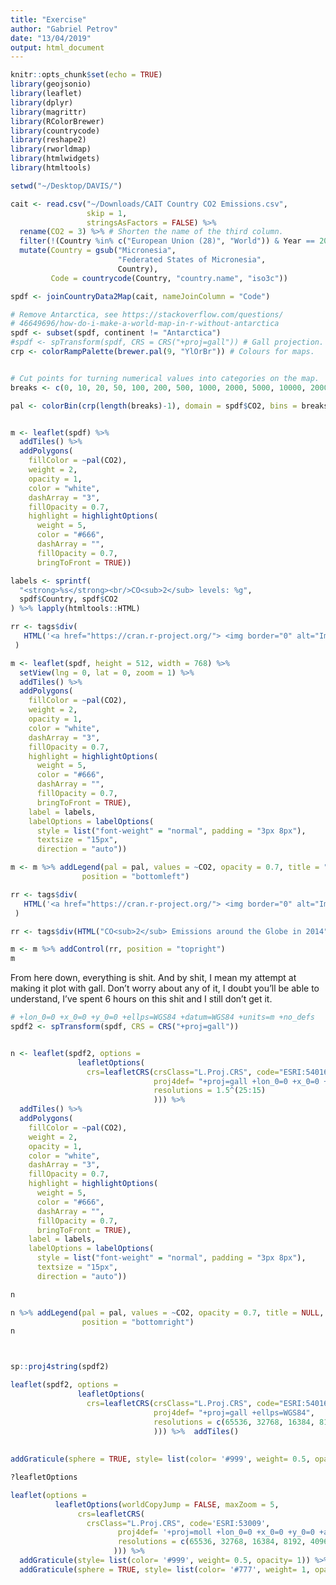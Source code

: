```yaml
---
title: "Exercise"
author: "Gabriel Petrov"
date: "13/04/2019"
output: html_document
---
```


```r
knitr::opts_chunk$set(echo = TRUE)
library(geojsonio)
library(leaflet)
library(dplyr)
library(magrittr)
library(RColorBrewer)
library(countrycode)
library(reshape2)
library(rworldmap)
library(htmlwidgets)
library(htmltools)
```

```r

setwd("~/Desktop/DAVIS/")

cait <- read.csv("~/Downloads/CAIT Country CO2 Emissions.csv",
                 skip = 1,
                 stringsAsFactors = FALSE) %>%
  rename(CO2 = 3) %>% # Shorten the name of the third column.
  filter(!(Country %in% c("European Union (28)", "World")) & Year == 2014) %>%
  mutate(Country = gsub("Micronesia",
                        "Federated States of Micronesia",
                        Country),
         Code = countrycode(Country, "country.name", "iso3c"))

spdf <- joinCountryData2Map(cait, nameJoinColumn = "Code")

# Remove Antarctica, see https://stackoverflow.com/questions/
# 46649696/how-do-i-make-a-world-map-in-r-without-antarctica
spdf <- subset(spdf, continent != "Antarctica")
#spdf <- spTransform(spdf, CRS = CRS("+proj=gall")) # Gall projection.
crp <- colorRampPalette(brewer.pal(9, "YlOrBr")) # Colours for maps.


# Cut points for turning numerical values into categories on the map.
breaks <- c(0, 10, 20, 50, 100, 200, 500, 1000, 2000, 5000, 10000, 20000)

pal <- colorBin(crp(length(breaks)-1), domain = spdf$CO2, bins = breaks)


m <- leaflet(spdf) %>%
  addTiles() %>%
  addPolygons(
    fillColor = ~pal(CO2),
    weight = 2,
    opacity = 1,
    color = "white",
    dashArray = "3",
    fillOpacity = 0.7,
    highlight = highlightOptions(
      weight = 5,
      color = "#666",
      dashArray = "",
      fillOpacity = 0.7,
      bringToFront = TRUE))

labels <- sprintf(
  "<strong>%s</strong><br/>CO<sub>2</sub> levels: %g",
  spdf$Country, spdf$CO2
) %>% lapply(htmltools::HTML)

rr <- tags$div(
   HTML('<a href="https://cran.r-project.org/"> <img border="0" alt="ImageTitle" src="/PathToImage/ImageR.jpeg" width="300" height="100"> </a>')
 )

m <- leaflet(spdf, height = 512, width = 768) %>%
  setView(lng = 0, lat = 0, zoom = 1) %>%
  addTiles() %>%
  addPolygons(
    fillColor = ~pal(CO2),
    weight = 2,
    opacity = 1,
    color = "white",
    dashArray = "3",
    fillOpacity = 0.7,
    highlight = highlightOptions(
      weight = 5,
      color = "#666",
      dashArray = "",
      fillOpacity = 0.7,
      bringToFront = TRUE), 
    label = labels,
    labelOptions = labelOptions(
      style = list("font-weight" = "normal", padding = "3px 8px"),
      textsize = "15px",
      direction = "auto"))

m <- m %>% addLegend(pal = pal, values = ~CO2, opacity = 0.7, title = "CO<sub>2</sub> Emissions in mill",
                position = "bottomleft")

rr <- tags$div(
   HTML('<a href="https://cran.r-project.org/"> <img border="0" alt="ImageTitle" src="/PathToImage/ImageR.jpeg" width="300" height="100"> </a>')
 )

rr <- tags$div(HTML("CO<sub>2</sub> Emissions around the Globe in 2014"))

m <- m %>% addControl(rr, position = "topright")
m
```






From here down, everything is shit. And by shit, I mean my attempt at making it plot with gall. Don't worry about any of it, I doubt you'll be able to understand, I've spent 6 hours on this shit and I still don't get it.


```r

# +lon_0=0 +x_0=0 +y_0=0 +ellps=WGS84 +datum=WGS84 +units=m +no_defs
spdf2 <- spTransform(spdf, CRS = CRS("+proj=gall"))


n <- leaflet(spdf2, options =
               leafletOptions(
                 crs=leafletCRS(crsClass="L.Proj.CRS", code="ESRI:54016",
                                proj4def= "+proj=gall +lon_0=0 +x_0=0 +y_0=0 +ellps=WGS84 +datum=WGS84 +units=m no_defs",
                                resolutions = 1.5^(25:15)
                                ))) %>%
  addTiles() %>%
  addPolygons(
    fillColor = ~pal(CO2),
    weight = 2,
    opacity = 1,
    color = "white",
    dashArray = "3",
    fillOpacity = 0.7,
    highlight = highlightOptions(
      weight = 5,
      color = "#666",
      dashArray = "",
      fillOpacity = 0.7,
      bringToFront = TRUE), 
    label = labels,
    labelOptions = labelOptions(
      style = list("font-weight" = "normal", padding = "3px 8px"),
      textsize = "15px",
      direction = "auto"))

n

n %>% addLegend(pal = pal, values = ~CO2, opacity = 0.7, title = NULL,
                position = "bottomright")
n



sp::proj4string(spdf2)

leaflet(spdf2, options =
               leafletOptions(
                 crs=leafletCRS(crsClass="L.Proj.CRS", code="ESRI:54016",
                                proj4def= "+proj=gall +ellps=WGS84",
                                resolutions = c(65536, 32768, 16384, 8192, 4096, 2048)
                                ))) %>%  addTiles()
  
  
addGraticule(sphere = TRUE, style= list(color= '#999', weight= 0.5, opacity= 1)) 

?leafletOptions

leaflet(options =
          leafletOptions(worldCopyJump = FALSE, maxZoom = 5,
               crs=leafletCRS(
                 crsClass="L.Proj.CRS", code='ESRI:53009',
                        proj4def= '+proj=moll +lon_0=0 +x_0=0 +y_0=0 +a=6371000 +b=6371000 +units=m +no_defs',
                        resolutions = c(65536, 32768, 16384, 8192, 4096, 2048,1024, 512, 256, 128)
                       ))) %>%
  addGraticule(style= list(color= '#999', weight= 0.5, opacity= 1)) %>%
  addGraticule(sphere = TRUE, style= list(color= '#777', weight= 1, opacity= 0.25))
```

